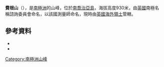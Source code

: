 {{coord|54|30|S|36|8|W|source:GNIS|display=title}}

'''費根山'''（{{lang-en|Mount Fagan}}），是[[南極洲|南極洲]]的山峰，位於[[南喬治亞島|南喬治亞島]]，海拔高度930米，由[[英國|英國]]南極名稱諮詢委員會命名，以該國測量師命名，現時由[[英國海外領土|英國海外領土]]管轄。

==參考資料==
*{{cite gnis | type = antarid | id = 4724| name = Mount Fagan| accessdate = 2013-11-12}}
*{{usgs-gazetteer|id=4724}}

{{Antarctica-geo-stub}}
[[Category:南極洲山峰|Category:南極洲山峰]]